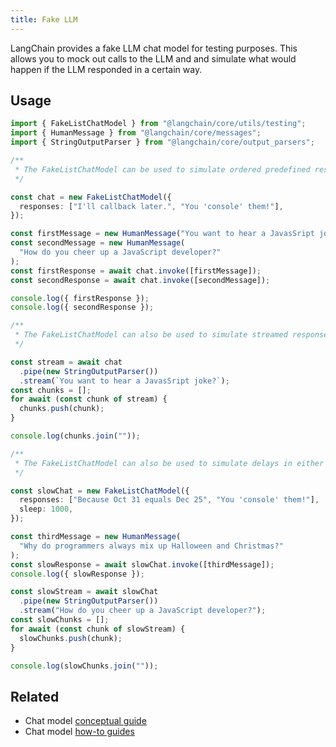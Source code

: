 ```yaml
---
title: Fake LLM
---
```


LangChain provides a fake LLM chat model for testing purposes. This allows you to mock out calls to the LLM and and simulate what would happen if the LLM responded in a certain way.

## Usage

```typescript
import { FakeListChatModel } from "@langchain/core/utils/testing";
import { HumanMessage } from "@langchain/core/messages";
import { StringOutputParser } from "@langchain/core/output_parsers";

/**
 * The FakeListChatModel can be used to simulate ordered predefined responses.
 */

const chat = new FakeListChatModel({
  responses: ["I'll callback later.", "You 'console' them!"],
});

const firstMessage = new HumanMessage("You want to hear a JavasSript joke?");
const secondMessage = new HumanMessage(
  "How do you cheer up a JavaScript developer?"
);
const firstResponse = await chat.invoke([firstMessage]);
const secondResponse = await chat.invoke([secondMessage]);

console.log({ firstResponse });
console.log({ secondResponse });

/**
 * The FakeListChatModel can also be used to simulate streamed responses.
 */

const stream = await chat
  .pipe(new StringOutputParser())
  .stream(`You want to hear a JavasSript joke?`);
const chunks = [];
for await (const chunk of stream) {
  chunks.push(chunk);
}

console.log(chunks.join(""));

/**
 * The FakeListChatModel can also be used to simulate delays in either either synchronous or streamed responses.
 */

const slowChat = new FakeListChatModel({
  responses: ["Because Oct 31 equals Dec 25", "You 'console' them!"],
  sleep: 1000,
});

const thirdMessage = new HumanMessage(
  "Why do programmers always mix up Halloween and Christmas?"
);
const slowResponse = await slowChat.invoke([thirdMessage]);
console.log({ slowResponse });

const slowStream = await slowChat
  .pipe(new StringOutputParser())
  .stream("How do you cheer up a JavaScript developer?");
const slowChunks = [];
for await (const chunk of slowStream) {
  slowChunks.push(chunk);
}

console.log(slowChunks.join(""));
```

## Related

- Chat model [conceptual guide](/oss/langchain/models)
- Chat model [how-to guides](/oss/langchain/models)
